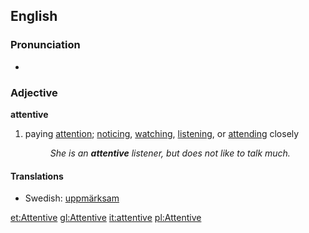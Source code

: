 ==English==
===Pronunciation===
*{{audio|en-us-attentive.ogg|Audio (US)}}

===Adjective===
'''attentive'''
#paying [[attention]]; [[noticing]], [[watching]], [[listening]], or [[attending]] closely
#:''She is an '''attentive''' listener, but does not like to talk much.''

====Translations====
*Swedish: [[uppmärksam]]

[[et:Attentive]]
[[gl:Attentive]]
[[it:attentive]]
[[pl:Attentive]]